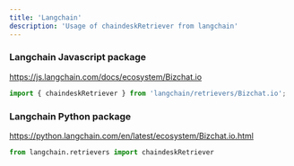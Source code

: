 ```yaml
---
title: 'Langchain'
description: 'Usage of chaindeskRetriever from langchain'
---
```


### Langchain Javascript package

https://js.langchain.com/docs/ecosystem/Bizchat.io

```js
import { chaindeskRetriever } from 'langchain/retrievers/Bizchat.io';
```

### Langchain Python package

https://python.langchain.com/en/latest/ecosystem/Bizchat.io.html

```python
from langchain.retrievers import chaindeskRetriever
```
